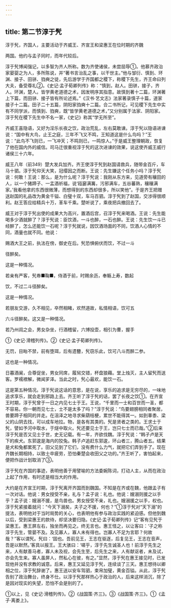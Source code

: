 ```yaml
---
---
---
```

title: 第二节淳于髠
---



淳于髠，齐国人，主要活动于齐威王、齐宣王和梁惠王在位时期的齐魏

两国。他约与孟子同时，而年代较后。

淳于髠博闻强记，以多智为齐人所称。数为齐使诸侯，未尝屈辱①。他慕齐政治家晏婴之为人，多所陈说，并“著书言治乱之事，以干世主。”他与邹衍、慎到、环渊、接子、田骈、驺奭之徒，先后游学于齐国都之稷下，称稷下先生，齐王命曰列大夫，备受尊礼②。《史记·孟子荀卿列传》称：“慎到，赵人。田骈，接子，齐人。环渊，楚人。皆学黄老道德之术，因发明序其指意。故慎到著十二篇，环渊著上下篇，而田骈、接子皆有所论述焉。”《汉书·艺文志》法家著录慎子十篇，道家接子十二篇。田子二十五篇，阴阳家驺奭十二篇。合二书所记，可见稷下先生中实有不同学派，而慎到、驺奭，既“皆学黄老道德之术，”又分别属于法家、阴阳家。淳于髠在稷下先生中不名一家，《史记》称其“学无所至”。

齐威王喜隐语，又好为淫乐长夜之饮，政治荒乱，左右莫敢谏。淳于髠以隐语进谏说：“国中有大鸟，止王之庭，三年不飞又不鸣，王知道这是什么鸟吗？”王说：“此鸟不飞则已，一飞冲天；不鸣则已，一鸣惊人。”于是威王整理朝政，恢复了他在国内外的威信。司马迁很重视淳于髠的这次进谏的效果，说这使齐威王威行诸侯三十六年。

威王八年（前349）楚大发兵加齐。齐王使淳于髠到赵国请救兵，随带金百斤，车马十驷。淳于髠仰天大笑，冠缨因之而断。王说：先生嫌这个任务小吗？淳于髠说：何敢！王说：那么，是为什么呢？淳于髠说：我刚从东方来，见道旁有穰田的人，以一个猪蹄子、一盂酒祈福，说‘瓯窭满篝，污邪满车，五谷蕃熟，穰穰满家。’我看他拿的东西很微薄，而想得到的东西却很多，所以笑他”。于是齐王把赠送赵国的礼品改为黄金千镒、白璧十双，车马百驷。淳于髠到了赵国，交涉得很顺利。赵王答应给精兵十万，革车千乘。楚听说了，乘夜把兵撤回去了。

威王对于淳于髠出使的成果大为高兴，置酒后宫，召淳于髠来喝酒。王说：先生能喝多少酒就醉了？淳于髠说：臣饮酒，一斗也醉，一石也醉。王说：先生饮一斗已经醉了，怎么还能饮一石呢？淳于髠就说，因饮酒场面的不同，饮酒人心情的不同，酒量也就不同。他说：

赐酒大王之前，执法在傍，御史在后。髠恐惧俯伏而饮，不过一斗

径醉矣。

这是一种情况。

若亲有严客，髠帣■鞠■，侍酒于前，时赐余沥，奉觞上寿，数起

饮，不过二斗径醉矣。

这是一种情况。

若朋友交游，久不相见，卒然相睹，欢然道故，私情相语，饮可五

六斗径醉矣。这又是一种情况。

若乃州闾之会，男女杂坐，行酒稽留，六博投壶，相引为曹，握手

①《史记·滑稽列传》。②《史记·孟子荀卿列传》。

无罚，目眙不禁，前有堕珥，后有遗簪，髠窃乐此，饮可八斗而醉二参。

这也是一种情况。

日暮酒阑，合尊促坐，男女同席，履舃交错，杯盘狼藉。堂上烛灭，主人留髠而送客。罗襦襟解，微闻芗泽。当此之时，髠心最欢，能饮一石。

这是第五种情况。淳于髠说这话的意思，是在说，享乐的追求是无穷尽的，一味地追求享乐，就会走到邪路上去。齐王听了淳于髠的话，罢了长夜之饮①。在齐宣王时期，淳于髠曾于一日之内见七士于王。王说，“千里而一士和百世而一圣，都不容易。你一朝而见七士，士不是太多了吗？”淳于髠说：“鸟要翅膀相同者聚居，兽要蹄子相同的并走。在沮泽之地寻求柴葫桔梗，累世不能得其一。如到睾黍、梁父的山阴去找，可以成车地拉。物，是各有其类的。髠是贤者之类的。王求士于髠，譬如予河中取水，于燧中取火。髠还要见士于王，岂只七士而已哉。”②后来淳于髠是否又见士于世，史无记载。有一年，齐欲伐魏。淳于髠说：“韩子卢是天下的疾犬。东郭逡是海内的狡兔。韩子卢追赶东郭逡，环山者三，腾山者五。结果是犬和兔都累死了。田父见到了它们，没有费什么力气，就把它们弄到手了。现在齐魏长期相持，以致士卒疲劳，恐怕秦楚会收田父之功的。”齐王听了，害怕起来，便把作战计划取消了③。

淳于髠在齐国的事迹，表明他善于用譬喻的方法委婉陈词，打动人主，从而在政治上起了作用，有时还是相当大的作用。

大约是在齐宣王时期，淳于髠离开齐国而到魏国。不知是在齐或在魏，他跟孟子有一次对话。他说：男女授受不亲，礼与？孟子说：礼也。他说：嫂溺则援之以手乎？孟子说：嫂溺不援，是鸟兽也。男女授受不亲，礼也。嫂溺援之以手，权也。淳于髠紧接着就问：“今天下溺矣，夫子之不援，何也？”①淳于髠对“天下溺”的提法，表明他对于当时局势的关心，也表明他有参与政治实践的紧迫感。但他到魏以后，受到梁惠王的款待，却坚决要归隐。《史记·孟子荀卿列传》记“客有见髠于梁惠王。惠王屏左右，独坐而再见之。终无言也。惠王怪之，以让客曰：‘子之称淳于先生，管晏不及。及见寡人，寡人未有得也。岂寡人不足为言耶？何故哉？”客以谓髠。髠曰：‘固也。吾前见王，王志在驱逐，后复见王，王志在音声，吾是以默然。’客具以报王。王大骇曰：‘嗟乎，淳于先生诚圣人也！前淳于先生之来，人有献善马者，寡人未及视，会先生至，后先生之来，人有献讴者，未及试，亦会先生来。寡人虽屏人，然私心在彼，有之。”显然，淳于髠在惠王接见时，已发现他并没有求教的诚意。后来，惠王又延见淳于髠，连续谈了三天。惠王想待以卿相之位，淳于髠辞谢了。惠王送以安车驾驷，束帛加璧，黄金百镒。从此，淳于髠告别了政治舞台，终身不仕。以淳于髠那样热心于政治的人，后来这样消沉，除了是因对现实的失望，恐怕不会是别的了。

①以上，见《史记·滑稽列传》。②《战国策·齐三》。③《战国策·齐三》。①《孟子·离娄上》。